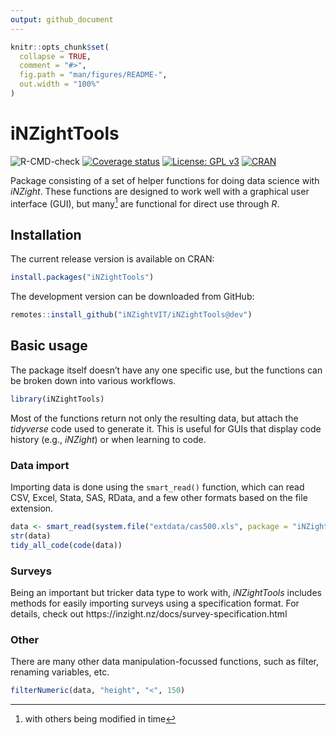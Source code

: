 ```yaml
---
output: github_document
---
```


<!-- README.md is generated from README.Rmd. Please edit that file -->

```r
knitr::opts_chunk$set(
  collapse = TRUE,
  comment = "#>",
  fig.path = "man/figures/README-",
  out.width = "100%"
)
```

# iNZightTools

![R-CMD-check](https://github.com/iNZightVIT/iNZightTools/workflows/R-CMD-check/badge.svg)
[![Coverage status](https://codecov.io/gh/iNZightVIT/iNZightTools/branch/dev/graph/badge.svg)](https://codecov.io/github/iNZightVIT/iNZightTools?branch=dev)
[![License: GPL v3](https://img.shields.io/badge/License-GPL%20v3-blue.svg)](http://www.gnu.org/licenses/gpl-3.0)
[![CRAN](https://www.r-pkg.org/badges/version/iNZightTools)](https://CRAN.R-project.org/package=iNZightTools)

Package consisting of a set of helper functions for doing data science with _iNZight_. These functions are designed to work well with a graphical user interface (GUI), but many^[with others being modified in time] are functional for direct use through _R_.

## Installation

The current release version is available on CRAN:

```r
install.packages("iNZightTools")
```

The development version can be downloaded from GitHub:

```r
remotes::install_github("iNZightVIT/iNZightTools@dev")
```

## Basic usage

The package itself doesn't have any one specific use, but the functions can be broken down into various workflows.

```r
library(iNZightTools)
```

Most of the functions return not only the resulting data, but attach the _tidyverse_ code used to generate it. This is useful for GUIs that display code history (e.g., _iNZight_) or when learning to code.

### Data import

Importing data is done using the `smart_read()` function, which can read CSV, Excel, Stata, SAS, RData, and a few other formats based on the file extension.

```r
data <- smart_read(system.file("extdata/cas500.xls", package = "iNZightTools"))
str(data)
tidy_all_code(code(data))
```

### Surveys

Being an important but tricker data type to work with, _iNZightTools_ includes methods for easily importing surveys using a specification format. For details, check out https://inzight.nz/docs/survey-specification.html

### Other

There are many other data manipulation-focussed functions, such as filter, renaming variables, etc.

```r
filterNumeric(data, "height", "<", 150)
```
